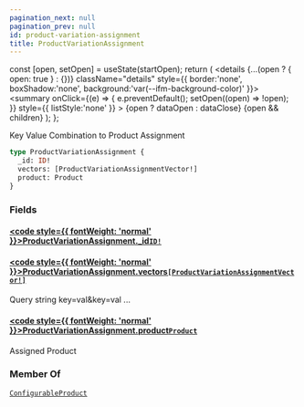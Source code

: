 ```yaml
---
pagination_next: null
pagination_prev: null
id: product-variation-assignment
title: ProductVariationAssignment
---
```









  const [open, setOpen] = useState(startOpen);
  return (
    <details {...(open ? { open: true } : {})} className="details" style={{ border:'none', boxShadow:'none', background:'var(--ifm-background-color)' }}>
      <summary
        onClick={(e) => {
          e.preventDefault();
          setOpen((open) => !open);
        }}
        style={{ listStyle:'none' }}
      >
      {open ? dataOpen : dataClose}
      </summary>
      {open && children}
    </details>
  );
};








Key Value Combination to Product Assignment


```graphql
type ProductVariationAssignment {
  _id: ID!
  vectors: [ProductVariationAssignmentVector!]
  product: Product
}
```




### Fields

#### [<code style={{ fontWeight: 'normal' }}>ProductVariationAssignment.<b>_id</b></code>](#)<Bullet />[`ID!`](/schema/types/scalars/id.mdx) <Badge class="badge badge--secondary" text="non-null"/> <Badge class="badge badge--secondary" text="scalar"/> 



#### [<code style={{ fontWeight: 'normal' }}>ProductVariationAssignment.<b>vectors</b></code>](#)<Bullet />[`[ProductVariationAssignmentVector!]`](/schema/types/objects/product-variation-assignment-vector.mdx) <Badge class="badge badge--secondary" text="list"/> <Badge class="badge badge--secondary" text="object"/> 
Query string key=val&key=val ...


#### [<code style={{ fontWeight: 'normal' }}>ProductVariationAssignment.<b>product</b></code>](#)<Bullet />[`Product`](/schema/types/interfaces/product.mdx) <Badge class="badge badge--secondary" text="interface"/> 
Assigned Product






### Member Of

[`ConfigurableProduct`](/schema/types/objects/configurable-product.mdx)  <Badge class="badge badge--secondary" text="object"/>

